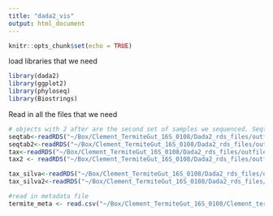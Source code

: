 ```yaml
---
title: "dada2_vis"
output: html_document
---
```


```r
knitr::opts_chunk$set(echo = TRUE)
```


load libraries that we need
```r
library(dada2)
library(ggplot2)
library(phyloseq)
library(Biostrings)

```
Read in all the files that we need
```r
# objects with 2 after are the second set of samples we sequenced. Seqtab files have columns as DNA sequences, rows as IDs. tax files should have DNA sequences as rows and Kingdom, phylum, class, ranks as columns
seqtab<-readRDS("~/Box/Clement_TermiteGut_16S_0108/Dada2_rds_files/outfiles/seqtab_final.rds")
seqtab2<-readRDS("~/Box/Clement_TermiteGut_16S_0108/Dada2_rds_files/outfiles/seqtab_final2.rds")
tax<-readRDS("~/Box/Clement_TermiteGut_16S_0108/Dada2_rds_files/outfiles/tax_final.rds")
tax2 <- readRDS("~/Box/Clement_TermiteGut_16S_0108/Dada2_rds_files/outfiles/tax_final2.rds") # This one hasn't finished running yet. Caroline will upload to BOX when it does

tax_silva<-readRDS("~/Box/Clement_TermiteGut_16S_0108/Dada2_rds_files/outfiles/tax_silva.rds")
tax_silva2<-readRDS("~/Box/Clement_TermiteGut_16S_0108/Dada2_rds_files/outfiles/tax_silva2.rds")

#read in metadata file
termite_meta <- read.csv("~/Box/Clement_TermiteGut_16S_0108/Clement_termitegut_16S_0108/16S_metadata.csv")
```

